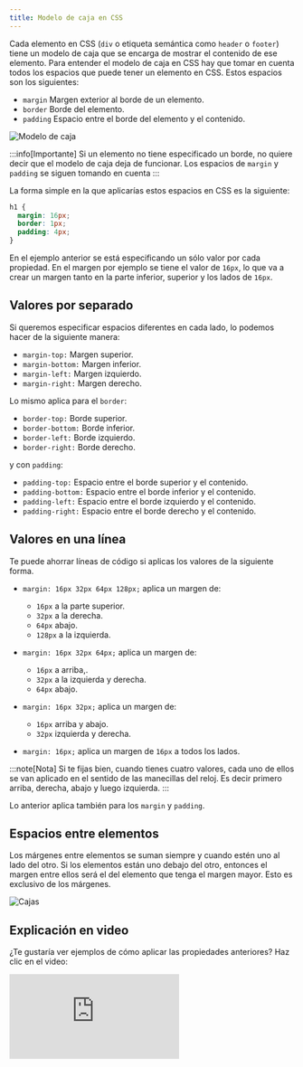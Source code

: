 ```yaml
---
title: Modelo de caja en CSS
---
```


Cada elemento en CSS (`div` o etiqueta semántica como `header` o `footer`) tiene un modelo de caja que se encarga de mostrar el contenido de ese elemento. Para entender el modelo de caja en CSS hay que tomar en cuenta todos los espacios que puede tener un elemento en CSS. Estos espacios son los siguientes:

- `margin` Margen exterior al borde de un elemento.
- `border` Borde del elemento.
- `padding` Espacio entre el borde del elemento y el contenido.

![Modelo de caja](./img/modelo_caja.webp)

:::info[Importante]
Si un elemento no tiene especificado un borde, no quiere decir que el modelo de caja deja de funcionar. Los espacios de `margin` y `padding` se siguen tomando en cuenta
:::

La forma simple en la que aplicarías estos espacios en CSS es la siguiente:

```css
h1 {
  margin: 16px;
  border: 1px;
  padding: 4px;
}
```

En el ejemplo anterior se está especificando un sólo valor por cada propiedad. En el margen por ejemplo se tiene el valor de `16px`, lo que va a crear un margen tanto en la parte inferior, superior y los lados de `16px`.

## Valores por separado

Si queremos especificar espacios diferentes en cada lado, lo podemos hacer de la siguiente manera:

- `margin-top:` Margen superior.
- `margin-bottom:` Margen inferior.
- `margin-left:` Margen izquierdo.
- `margin-right:` Margen derecho.

Lo mismo aplica para el `border`:

- `border-top:` Borde superior.
- `border-bottom:` Borde inferior.
- `border-left:` Borde izquierdo.
- `border-right:` Borde derecho.

y con `padding`:

- `padding-top:` Espacio entre el borde superior y el contenido.
- `padding-bottom:` Espacio entre el borde inferior y el contenido.
- `padding-left:` Espacio entre el borde izquierdo y el contenido.
- `padding-right:` Espacio entre el borde derecho y el contenido.

## Valores en una línea

Te puede ahorrar líneas de código si aplicas los valores de la siguiente forma.

- `margin: 16px 32px 64px 128px;` aplica un margen de:

  - `16px` a la parte superior.
  - `32px` a la derecha.
  - `64px` abajo.
  - `128px` a la izquierda.

- `margin: 16px 32px 64px;` aplica un margen de:

  - `16px` a arriba,.
  - `32px` a la izquierda y derecha.
  - `64px` abajo.

- `margin: 16px 32px;` aplica un margen de:
  - `16px` arriba y abajo.
  - `32px` izquierda y derecha.
- `margin: 16px;` aplica un margen de `16px` a todos los lados.

:::note[Nota]
Si te fijas bien, cuando tienes cuatro valores, cada uno de ellos se van aplicado en el sentido de las manecillas del reloj. Es decir primero arriba, derecha, abajo y luego izquierda.
:::

Lo anterior aplica también para los `margin` y `padding`.

## Espacios entre elementos

Los márgenes entre elementos se suman siempre y cuando estén uno al lado del otro. Si los elementos están uno debajo del otro, entonces el margen entre ellos será el del elemento que tenga el margen mayor. Esto es exclusivo de los márgenes.

![Cajas](./img/cajas.webp)

## Explicación en video

¿Te gustaría ver ejemplos de cómo aplicar las propiedades anteriores? Haz clic en el video:

<iframe className='youtube-video' src="https://www.youtube.com/embed/c3Ok7uIKwU8?si=ldGIyePH7wol2jgN" title="YouTube video player" frameBorder="0" allow="accelerometer; autoplay; clipboard-write; encrypted-media; gyroscope; picture-in-picture; web-share" referrerPolicy="strict-origin-when-cross-origin" allowFullScreen></iframe>
